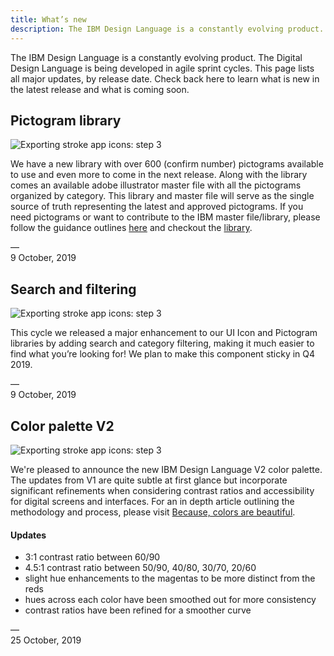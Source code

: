```yaml
---
title: What’s new
description: The IBM Design Language is a constantly evolving product. The Digital Design Language is being developed in agile sprint cycles. This page lists all major updates, by release date. Check back here to learn what is new in the latest release and what is coming soon.
---
```



<PageDescription>

The IBM Design Language is a constantly evolving product. The Digital Design Language is being developed in agile sprint cycles. This page lists all major updates, by release date. Check back here to learn what is new in the latest release and what is coming soon.

</PageDescription>

## Pictogram library


<Row>
<Column colMd={6} colLg={8}>

![Exporting stroke app icons: step 3](/images/pictos.svg)

</Column>
</Row>

We have a new library with over 600 (confirm number) pictograms available to use and even more to come in the next release. Along with the library comes an available adobe illustrator master file with all the pictograms organized by category. This library and master file will serve as the single source of truth representing the latest and approved pictograms. If you need pictograms or want to contribute to the IBM master file/library, please follow the guidance outlines [here](https://www.ibm.com/design/language/elements/pictograms/contribute) and checkout the [library](https://www.ibm.com/design/language/elements/pictogram-library/).

— <br/>
9 October, 2019

## Search and filtering

<Row>
<Column colMd={6} colLg={8}>

![Exporting stroke app icons: step 3](/images/search.svg)

</Column>
</Row>

This cycle we released a major enhancement to our UI Icon and Pictogram libraries by adding search and category filtering, making it much easier to find what you’re looking for! We plan to make this component sticky in Q4 2019.

— <br/>
9 October, 2019


## Color palette V2

<Row>
<Column colMd={6} colLg={8}>

![Exporting stroke app icons: step 3](/images/color.svg)

</Column>
</Row>

We're pleased to announce the new IBM Design Language V2 color palette. The updates from V1 are quite subtle at first glance but incorporate significant refinements when considering contrast ratios and accessibility for digital screens and interfaces. For an in depth article outlining the methodology and process, please visit [Because, colors are beautiful](https://medium.com/carbondesign/because-colors-are-beautiful-52dd4cc39f09).

#### Updates
- 3:1 contrast ratio between 60/90
- 4.5:1 contrast ratio between 50/90, 40/80, 30/70, 20/60
- slight hue enhancements to the magentas to be more distinct from the reds
- hues across each color have been smoothed out for more consistency
- contrast ratios have been refined for a smoother curve


— <br/>
25 October, 2019
